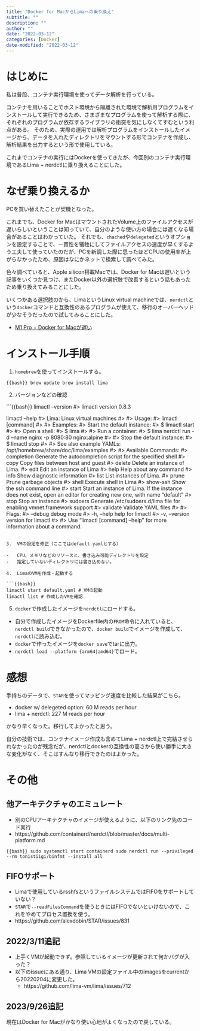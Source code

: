 ```yaml
---
title: "Docker for MacからLimaへの乗り換え"
subtitle: ""
description: ""
author: ""
date: "2022-03-12"
categories: [Docker]
date-modified: "2022-03-12"
---
```


# はじめに

私は普段、コンテナ実行環境を使ってデータ解析を行っている。

コンテナを用いることでホスト環境から隔離された環境で解析用プログラムをインストールして実行できるため、さまざまなプログラムを使って解析する際に、それぞれのプログラムが依存するライブラリの衝突を気にしなくてすむという利点がある。 そのため、実際の運用では解析プログラムをインストールしたイメージから、データを入れたディレクトリをマウントする形でコンテナを作成し、解析結果を出力するという形で使用している。

これまでコンテナの実行にはDockerを使ってきたが、今回別のコンテナ実行環境であるLima + nerdctlに乗り換えることにした。

# なぜ乗り換えるか

PCを買い替えたことが契機となった。

これまでも、Docker for MacはマウントされたVolume上のファイルアクセスが遅いらしいということは知っていて、自分のような使い方の場合には遅くなる場合があることはわかっていた。 それでも、`chached`や`delegeted`というオプションを設定することで、一貫性を犠牲にしてファイルアクセスの速度が早くするよう工夫して使っていたのだが、PCを新調した際に思ったほどCPUの使用率が上がらなかったため、原因はなにかネットで検索して調べてみた。

色々調べていると、Apple silicon搭載Macでは、Docker for Macは遅いという記事をいくつか見つけ、またDocker以外の選択肢で改善するという話もあったため乗り換えてみることにした。

いくつかある選択肢のから、LimaというLinux virtual machineでは、`nerdctl`という`docker`コマンドと互換性のあるプログラムが使えて、移行のオーバーヘッドが少なそうだったので試してみることにした。

-   [M1 Pro + Docker for Macが遅い](https://qiita.com/naomichi-y/items/1e676139e3f9fbc75d3c)

# インストール手順

1.  `homebrew`を使ってインストールする。

```{{bash}}
brew update
brew install lima
```

2.  バージョンなどの確認

```{{bash}}
limactl --version
#> limactl version 0.8.3

limactl --help
#> Lima: Linux virtual machines
#> 
#> Usage:
#>   limactl [command]
#> 
#> Examples:
#>   Start the default instance:
#>   $ limactl start
#> 
#>   Open a shell:
#>   $ lima
#> 
#>   Run a container:
#>   $ lima nerdctl run -d --name nginx -p 8080:80 nginx:alpine
#> 
#>   Stop the default instance:
#>   $ limactl stop
#> 
#>   See also example YAMLs: /opt/homebrew/share/doc/lima/examples
#> 
#> Available Commands:
#>   completion  Generate the autocompletion script for the specified shell
#>   copy        Copy files between host and guest
#>   delete      Delete an instance of Lima.
#>   edit        Edit an instance of Lima
#>   help        Help about any command
#>   info        Show diagnostic information
#>   list        List instances of Lima.
#>   prune       Prune garbage objects
#>   shell       Execute shell in Lima
#>   show-ssh    Show the ssh command line
#>   start       Start an instance of Lima. If the instance does not exist, open an editor for creating new one, with name "default"
#>   stop        Stop an instance
#>   sudoers     Generate /etc/sudoers.d/lima file for enabling vmnet.framework support
#>   validate    Validate YAML files
#> 
#> Flags:
#>       --debug     debug mode
#>   -h, --help      help for limactl
#>   -v, --version   version for limactl
#> 
#> Use "limactl [command] --help" for more information about a command.
```

3.  VMの設定を修正（ここではdefault.yamlとする）

-   CPU、メモリなどのリソースと、書き込み可能ディレクトリを設定
-   指定していないディレクトリには書き込めない。

4.  LimaのVMを作成・起動する

```{{bash}}
limactl start default.yaml # VMの起動
limactl list # 作成したVMを確認
```

5.  `docker`で作成したイメージを`nerdctl`にロードする。

-   自分で作成したイメージをDockerfile内の`FROM`命令に入れていると、`nerdctl build`できなかったので、`docker build`でイメージを作成して、`nerdctl`に読み込む。
-   `docker`で作ったイメージを`docker save`でtarに出力。
-   `nerdctl load --platform {arm64|amd64}`でロード。

# 感想

手持ちのデータで、`STAR`を使ってマッピング速度を比較した結果がこちら。

-   docker w/ delegeted option: 60 M reads per hour
-   lima + nerdctl: 227 M reads per hour

かなり早くなった。移行してよかったと思う。

自分の技術では、コンテナイメージ作成も含めてLima + nerdctl上で完結させられなかったのが残念だが、nerdctlとdockerの互換性の高さから使い勝手に大きな変化がなく、そこはすんなり移行できたのはよかった。

# その他

## 他アーキテクチャのエミュレート

-   別のCPUアーキテクチャのイメージが使えるように、以下のリンク先のコード実行
-   https://github.com/containerd/nerdctl/blob/master/docs/multi-platform.md

```{{bash}}
sudo systemctl start containerd
sudo nerdctl run --privileged --rm tonistiigi/binfmt --install all
```

## FIFOサポート

-   Limaで使用しているrsshfsというファイルシステムではFIFOをサポートしていない？
-   `STAR`で`--readFilesCommand`を使うときにはFIFOでないといけないので、これをやめてプロセス置換を使う。
-   https://github.com/alexdobin/STAR/issues/831

## 2022/3/11追記

-   上手くVMが起動できず。参照しているイメージが更新されて何かバグが入った？
-   以下のissueにある通り、Lima VMの設定ファイル中のimagesをcurrentから20220204に変更した。
    -   https://github.com/lima-vm/lima/issues/712

## 2023/9/26追記

現在はDocker for Macがかなり使い心地がよくなったので戻している。
